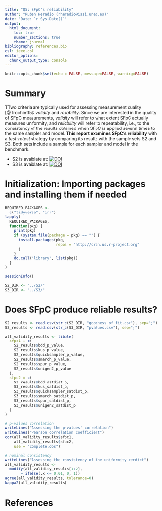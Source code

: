 ```yaml
---
title: "Q5: SFpC's reliability"
author: "Ruben Heradio (rheradio@issi.uned.es)"
date: "Date: `r Sys.Date()`"
output:
  html_document:
    toc: true
    number_sections: true
    theme: journal
bibliography: references.bib    
csl: ieee.csl     
editor_options: 
  chunk_output_type: console
---
```


```r
knitr::opts_chunk$set(echo = FALSE, message=FALSE, warning=FALSE)
```

# Summary

TTwo criteria are typically used for assessing measurement quality [@Trochim15]: *validity* and *reliability*. Since we are interested in the quality of SFpC measurements, *validity* will refer to what extent SFpC actually measures uniformity, and *reliability* will refer to repeatability, i.e., to the consistency of the results obtained when SFpC is applied several times to the same sampler and model. **This report examines SFpC's reliability** with a *test-retest* strategy by comparing its results with the sample sets S2 and S3. Both sets include a sample for each sampler and model in the benchmark.


+ S2 is avaiblate at: <a href="https://doi.org/10.5281/zenodo.5509947"><img src="https://zenodo.org/badge/DOI/10.5281/zenodo.5509947.svg" alt="DOI"></a>
+ S3 is avaiblate at: <a href="https://doi.org/10.5281/zenodo.5509947"><img src="https://zenodo.org/badge/DOI/10.5281/zenodo.5509947.svg" alt="DOI"></a>

# Initialization: Importing packages and installing them if needed

```r
REQUIRED_PACKAGES <- 
  c("tidyverse", "irr")
lapply(
  REQUIRED_PACKAGES,
  function(pkg) {
    print(pkg)
    if (system.file(package = pkg) == "") {
      install.packages(pkg,
                       repos = "http://cran.us.r-project.org"
      )
    }
    do.call("library", list(pkg))
  }
)
```
```r
sessionInfo()
```

```r
S2_DIR <- "../S2/"
S3_DIR <- "../S3/"
```

# Does SFpC produce reliable results?

```r
S2_results <- read.csv(str_c(S2_DIR, "goodness_of_fit.csv"), sep=";")
S3_results <- read.csv(str_c(S3_DIR, "pvalues.csv"), sep=";")

all_validity_results <- tibble(
  sfpc1 = c(
    S2_results$bdd_p_value,
    S2_results$kus_p_value,
    S2_results$quicksampler_p_value,
    S2_results$smarch_p_value,
    S2_results$spur_p_value,
    S2_results$unigen2_p_value
  ),
  sfpc2 = c(
    S3_results$bdd_satdist_p,
    S3_results$kus_satdist_p,
    S3_results$quicksampler_satdist_p,
    S3_results$smarch_satdist_p,
    S3_results$spur_satdist_p,
    S3_results$unigen2_satdist_p
  )
)

# p-values correlation
writeLines("Assessing the p-values' correlation")
writeLines("Pearson correlation coefficient")
cor(all_validity_results$sfpc1, 
    all_validity_results$sfpc2, 
    use = "complete.obs")

# nominal consistency 
writeLines("Assessing the consistency of the uniformity verdict")
all_validity_results <- 
  modify(all_validity_results[1:2], 
       ~ ifelse(.x <= 0.01, 0, 1))
agree(all_validity_results, tolerance=0)
kappa2(all_validity_results)
```


# References